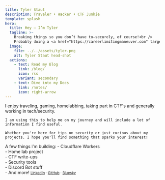 ```yaml
---
title: Tyler Staut
description: Traveler • Hacker • CTF Junkie
template: splash
hero:
  title: Hey — I’m Tyler
  tagline: >-
    Breaking things so you don’t have to—securely, of course!<br />
    Probably doing a <a href="https://careerlimitingmaneuver.com" target="_blank" rel="noopener noreferrer">Career Limiting Maneuver</a>.
  image:
    file: ../../assets/tyler.png
    alt: Tyler Staut head-shot
  actions:
    - text: Read my Blog
      link: /blog/
      icon: rss
      variant: secondary
    - text: Dive into my Docs
      link: /notes/
      icon: right-arrow
---
```



<CardGrid stagger>
  <Card title="About" icon="information" href="/about/">
    I enjoy traveling, gaming, homelabbing, taking part in CTF's and generally working in tech/security.

	I am using this to help me on my journey and will include a lot of information I find useful. 
	
	Whether you're here for tips on security or just curious about my projects, I hope you'll find something that sparks your interest!
  </Card>

  <Card title="Projects" icon="rocket" href="/projects/">
    A few things I’m building:
	  - Cloudflare Workers<br />
	  - Home lab project<br />
	  - CTF write-ups<br />
	  - Security tools<br />
	  - Discord Bot stuff<br />
	  - And more!
  </Card>

  <Card title="Contact" icon="email" href="/contact/">
    <small>
      <a href="https://linkedin.com/in/Tyler-Staut">LinkedIn</a> ·
      <a href="https://github.com/Tyler-Staut">GitHub</a> ·
      <a href="https://bsky.app/profile/tylerstaut.com">Bluesky</a>
    </small>
  </Card>
</CardGrid>


